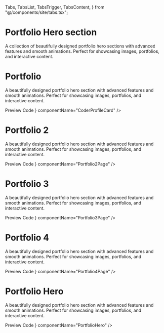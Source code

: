   Tabs,
  TabsList,
  TabsTrigger,
  TabsContent,
} from "@/components/site/tabs.tsx";



<HideTOC />

# Portfolio Hero section
A collection of beautifully designed portfolio hero sections with advanced features and smooth animations. Perfect for showcasing images, portfolios, and interactive content.

# Portfolio 
A beautifully designed portfolio hero section with advanced features and smooth animations. Perfect for showcasing images, portfolios, and interactive content.

<Tabs defaultValue="preview" className="mt-6">
  <TabsList>
    <TabsTrigger value="preview">Preview</TabsTrigger>
    <TabsTrigger value="code">Code</TabsTrigger>
  </TabsList>

  <TabsContent value="preview">
    <ComponentRenderer component={<Portfolio />} componentName="CoderProfileCard" />
  </TabsContent>

  <TabsContent value="code">
    <CodeBlock filePath="src/app/docs/portfolio/portfolio.tsx" />
  </TabsContent>
</Tabs>


# Portfolio 2
A beautifully designed portfolio hero section with advanced features and smooth animations. Perfect for showcasing images, portfolios, and interactive content.

<Tabs defaultValue="preview" className="mt-6">
  <TabsList>
    <TabsTrigger value="preview">Preview</TabsTrigger>
    <TabsTrigger value="code">Code</TabsTrigger>
  </TabsList>

  <TabsContent value="preview">
    <ComponentRenderer component={<Portfolio2Page />} componentName="Portfolio2Page" />
  </TabsContent>

  <TabsContent value="code">
    <CodeBlock filePath="src/app/docs/portfolio/portfolio2.tsx" />
  </TabsContent>
</Tabs>

# Portfolio 3
A beautifully designed portfolio hero section with advanced features and smooth animations. Perfect for showcasing images, portfolios, and interactive content.

<Tabs defaultValue="preview" className="mt-6">
  <TabsList>
    <TabsTrigger value="preview">Preview</TabsTrigger>
    <TabsTrigger value="code">Code</TabsTrigger>
  </TabsList>

  <TabsContent value="preview">
    <ComponentRenderer component={<Portfolio3Page />} componentName="Portfolio3Page" />
  </TabsContent>

  <TabsContent value="code">
    <CodeBlock filePath="src/app/docs/portfolio/portfolio3.tsx" />
  </TabsContent>
</Tabs>

# Portfolio 4
A beautifully designed portfolio hero section with advanced features and smooth animations. Perfect for showcasing images, portfolios, and interactive content.

<Tabs defaultValue="preview" className="mt-6">
  <TabsList>
    <TabsTrigger value="preview">Preview</TabsTrigger>
    <TabsTrigger value="code">Code</TabsTrigger>
  </TabsList>

  <TabsContent value="preview">
    <ComponentRenderer component={<Portfolio4Page />} componentName="Portfolio4Page" />
  </TabsContent>

  <TabsContent value="code">
    <CodeBlock filePath="src/app/docs/portfolio/portfolio4.tsx" />
  </TabsContent>
</Tabs>

# Portfolio Hero
A beautifully designed portfolio hero section with advanced features and smooth animations. Perfect for showcasing images, portfolios, and interactive content.

<Tabs defaultValue="preview" className="mt-6">
  <TabsList>
    <TabsTrigger value="preview">Preview</TabsTrigger>
    <TabsTrigger value="code">Code</TabsTrigger>
  </TabsList>

  <TabsContent value="preview">
    <ComponentRenderer component={<PortfolioHero />} componentName="PortfolioHero" />
  </TabsContent>

  <TabsContent value="code">
    <CodeBlock filePath="src/app/docs/portfolio/portfolio5.tsx" />
  </TabsContent>
</Tabs>
